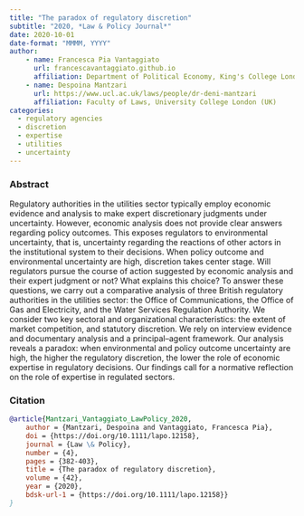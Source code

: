 ```yaml
---
title: "The paradox of regulatory discretion" 
subtitle: "2020, *Law & Policy Journal*"
date: 2020-10-01
date-format: "MMMM, YYYY"
author:
    - name: Francesca Pia Vantaggiato
      url: francescavantaggiato.github.io
      affiliation: Department of Political Economy, King's College London (UK)
    - name: Despoina Mantzari
      url: https://www.ucl.ac.uk/laws/people/dr-deni-mantzari
      affiliation: Faculty of Laws, University College London (UK)
categories: 
  - regulatory agencies
  - discretion
  - expertise
  - utilities
  - uncertainty
---
```


### Abstract

Regulatory authorities in the utilities sector typically employ economic evidence and analysis to make expert discretionary judgments under uncertainty. However, economic analysis does not provide clear answers regarding policy outcomes. This exposes regulators to environmental uncertainty, that is, uncertainty regarding the reactions of other actors in the institutional system to their decisions. When policy outcome and environmental uncertainty are high, discretion takes center stage. Will regulators pursue the course of action suggested by economic analysis and their expert judgment or not? What explains this choice? To answer these questions, we carry out a comparative analysis of three British regulatory authorities in the utilities sector: the Office of Communications, the Office of Gas and Electricity, and the Water Services Regulation Authority. We consider two key sectoral and organizational characteristics: the extent of market competition, and statutory discretion. We rely on interview evidence and documentary analysis and a principal–agent framework. Our analysis reveals a paradox: when environmental and policy outcome uncertainty are high, the higher the regulatory discretion, the lower the role of economic expertise in regulatory decisions. Our findings call for a normative reflection on the role of expertise in regulated sectors.

### Citation

``` bibtex
@article{Mantzari_Vantaggiato_LawPolicy_2020,
	author = {Mantzari, Despoina and Vantaggiato, Francesca Pia},
	doi = {https://doi.org/10.1111/lapo.12158},
	journal = {Law \& Policy},
	number = {4},
	pages = {382-403},
	title = {The paradox of regulatory discretion},
	volume = {42},
	year = {2020},
	bdsk-url-1 = {https://doi.org/10.1111/lapo.12158}}
}
```


